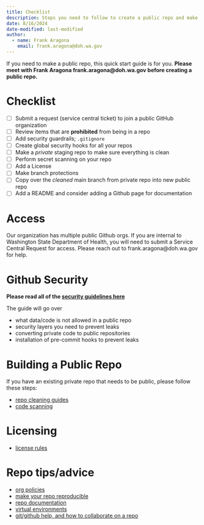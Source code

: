 ```yaml
---
title: Checklist
description: Steps you need to follow to create a public repo and make sure it is secure
date: 8/16/2024
date-modified: last-modified
author: 
  - name: Frank Aragona
    email: frank.aragona@doh.wa.gov
---
```



If you need to make a public repo, this quick start guide is for you. **Please meet with Frank Aragona frank.aragona@doh.wa.gov before creating a public repo.** 

# Checklist

- [ ] Submit a request (service central ticket) to join a public GitHub organization
- [ ] Review items that are **prohibited** from being in a repo
- [ ] Add security guardrails; `.gitignore`
- [ ] Create global security hooks for all your repos
- [ ] Make a _private_ staging repo to make sure everything is clean
- [ ] Perform secret scanning on your repo
- [ ] Add a License 
- [ ] Make branch protections
- [ ] Copy over the _cleaned_ main branch from private repo into new public repo
- [ ] Add a README and consider adding a Github page for documentation

:::{.panel-tabset}

# Access

Our organization has multiple public Github orgs. If you are internal to Washington State Department of Health, you will need to submit a Service Central Request for access. Please reach out to frank.aragona@doh.wa.gov for help.

# Github Security

**Please read all of the [security guidelines here](security.qmd)**

The guide will go over

- what data/code is not allowed in a public repo
- security layers you need to prevent leaks
- converting private code to public repositories
- installation of pre-commit hooks to prevent leaks

# Building a Public Repo 

If you have an existing private repo that needs to be public, please follow these steps:

- [repo cleaning guides](https://nw-page.github.io/standards/gh/security.html#pushing-private-code-to-public-repos)
- [code scanning](https://nw-page.github.io/standards/gh/security.html#secret-scanning)

# Licensing

- [license rules](https://nw-page.github.io/standards/gh/lic.html)

# Repo tips/advice

- [org policies](https://nw-page.github.io/standards/gh/policies.html)
- [make your repo reproducible](https://nw-page.github.io/standards/gh/reproduce.html)
- [repo documentation](https://nw-page.github.io/standards/gh/how_to.html)
- [virtual environments](https://nw-page.github.io/standards/gh/renv.html)
- [git/github help, and how to collaborate on a repo](contribute.qmd)

:::
